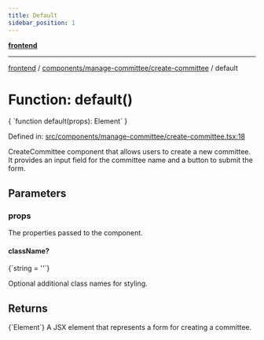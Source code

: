 ```yaml
---
title: Default
sidebar_position: 1
---
```



[**frontend**](../../../..)

***

[frontend](../../../..) / [components/manage-committee/create-committee](..) / default

# Function: default()

<CodeBlock language="ts">
{ `function default(props): Element` }
</CodeBlock>

Defined in: [src/components/manage-committee/create-committee.tsx:18](https://github.com/svsticky/CommitteeClash/blob/e5fd1c9fb89fe447a4c38e43ebba51eb1e51230c/frontend/src/components/manage-committee/create-committee.tsx#L18)

CreateCommittee component that allows users to create a new committee.
It provides an input field for the committee name and a button to submit the form.

## Parameters

### props

The properties passed to the component.

#### className?
<CodeBlock language="ts">
{`string = ''`}
</CodeBlock>

Optional additional class names for styling.

## Returns
<CodeBlock language="ts">
{`Element`}
</CodeBlock>
A JSX element that represents a form for creating a committee.

